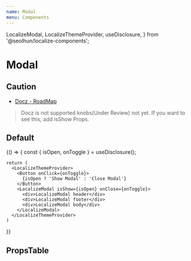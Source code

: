 ```yaml
---
name: Modal
menu: Components
---
```


  LocalizeModal,
  LocalizeThemeProvider,
  useDisclosure,
} from '@seolhun/localize-components';


# Modal

## Caution
- [Docz - RoadMap](http://feedback.docz.site/roadmap?sort=trending)

> Docz is not supported knobs(Under Review) not yet. If you want to see this, add isShow Props.

## Default

<Playground>
  {() => {
    const { isOpen, onToggle } = useDisclosure();

    return (
      <LocalizeThemeProvider>
        <Button onClick={onToggle}>
          {isOpen ? 'Show Modal' : 'Close Modal'}
        </Button>
        <LocalizeModal isShow={isOpen} onClose={onToggle}>
          <div>LocalizeModal header</div>
          <div>LocalizeModal footer</div>
          <div>LocalizeModal body</div>
        </LocalizeModal>
      </LocalizeThemeProvider>
    )
  }}
</Playground>

## PropsTable

<Props of={ModalPropsTable} />
